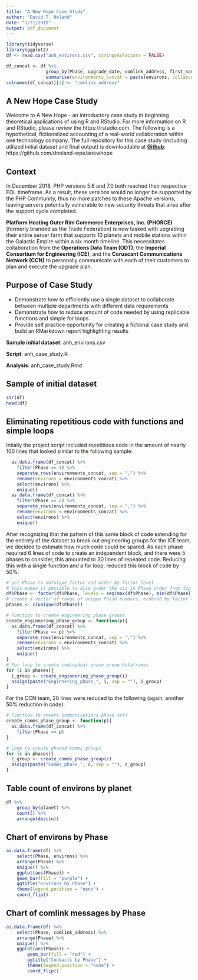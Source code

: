 ```yaml
---
title: "A New Hope Case Study"
author: "David T. Noland"
date: "1/21/2019"
output: pdf_document
---
```


```r
library(tidyverse)
library(ggplot2)
df <- read.csv("anh_environs.csv", stringsAsFactors = FALSE)

df_concat <- df %>%
               group_by(Phase, upgrade_date, comlink_address, first_name, account, plan, planet) %>%
               summarise(environments_concat = paste(environs, collapse = ","))
colnames(df_concat)[3] <- "comlink_address"
```

## A New Hope Case Study

Welcome to A New Hope - an introductory case study in beginning theoretical applications of using R and RStudio.  For
more information on R and RStudio, please review the https://rstudio.com. The following is a hypothetical, fictionalized
accounting of a real-world collaboration within one technology company.  The full repository for this case study (including utilized initial dataset and final output) is downloadable at **[Github](https://github.com/dnoland-wpe/anewhope)**: https://github.com/dnoland-wpe/anewhope

## Context
In December 2018, PHP versions 5.6 and 7.0 both reached their respective EOL timeframe. As a result, these versions would no longer be supported by the PHP Community, thus no more patches to these Apache versions, leaving servers potentially vulnerable to new security threats that arise after the support cycle completed.

**Platform Hosting Outer Rim Commerce Enterprises, Inc. (PHORCE)** (formerly branded as the Trade Federation) is now tasked with upgrading their entire server farm that supports 10 planets and mobile stations within the Galactic Empire within a six month timeline.  This necessitates collaboration from the **Operations Data Team (ODT)**, the **Imperial Consortium for Engineering (ICE)**, and the **Coruscant Communications Network (CCN)** to personally communicate with each of their customers to plan and execute the upgrade plan.

## Purpose of Case Study
- Demonstrate how to efficiently use a single dataset to collaborate between multiple departments with different data
requirements
- Demonstrate how to reduce amount of code needed by using replicable functions and simple for loops
- Provide self practice opportunity for creating a fictional case study and build an RMarkdown report highlighting results

**Sample initial dataset**: anh_environs.csv

**Script**: anh_case_study.R

**Analysis**: anh_case_study.Rmd
\newpage

## Sample of initial dataset

```r
str(df)
head(df)
```

## Eliminating repetitious code with functions and simple loops

Intially the project script included repetitious code in the amount of nearly 100 lines that looked similar to the following sample:

```r
  as.data.frame(df_concat) %>% 
    filter(Phase == 1) %>%
    separate_rows(environments_concat, sep = ",") %>%
    rename(environs = environments_concat) %>%
    select(environs) %>% 
    unique()
  as.data.frame(df_concat) %>% 
    filter(Phase == 2) %>%
    separate_rows(environments_concat, sep = ",") %>%
    rename(environs = environments_concat) %>%
    select(environs) %>% 
    unique()
```

After recognizing that the pattern of this same block of code extending for the entirety of the dataset to break out engineering groups for the ICE team, we decided to estimate how much code could be spared.  As each phase required 6 lines of code to create an independent block, and there were 5 phases to consider, this amounted to 30 lines of repeated code.  Reducing this with a single function and a for loop, reduced this block of code by 50%:

```r
# set Phase to datatype factor and order by factor level
# this makes it possible to also order the viz in Phase order from top to bottom
df$Phase <- factor(df$Phase, levels = seq(max(df$Phase), min(df$Phase), by = -1))
# create a vector of range of unique Phase numbers, ordered by factor level
phases <- c(unique(df$Phase)) 

# Function to create engineering phase groups
create_engineering_phase_group <- function(p){
  as.data.frame(df_concat) %>% 
    filter(Phase == p) %>%
    separate_rows(environments_concat, sep = ",") %>%
    rename(environs = environments_concat) %>%
    select(environs) %>% 
    unique()
}
# For loop to create individual phase group dataframes
for (i in phases){
  i_group <- create_engineering_phase_group(i)
  assign(paste("Enginnering_phase_", i, sep = ""), i_group)
}
```

For the CCN team, 20 lines were reduced to the following (again, another 50% reduction in code):

```r
# Function to create communications phase sets
create_comms_phase_group <- function(p){
  as.data.frame(df_concat) %>%
    filter(Phase == p)
}

# Loop to create phased comms groups
for (c in phases){
  c_group <- create_comms_phase_group(c)
  assign(paste("Comms_phase_", c, sep = ""), c_group)
}
```
\newpage

## Table count of environs by planet

```r
df %>%
    group_by(planet) %>%
    count() %>%
    arrange(desc(n))
```

## Chart of environs by Phase

```r
as.data.frame(df) %>%
    select(Phase, environs) %>%
    arrange(Phase) %>%
    unique() %>%
    ggplot(aes(Phase)) +
    geom_bar(fill = "purple") +
    ggtitle("Environs by Phase") +
    theme(legend.position = "none") +
    coord_flip()
```

## Chart of comlink messages by Phase

```r
as.data.frame(df) %>%
    select(Phase, comlink_address) %>%
    arrange(Phase) %>%
    unique() %>%
    ggplot(aes(Phase)) +
        geom_bar(fill = "red") +
        ggtitle("Contacts by Phase") +
        theme(legend.position = "none") +
        coord_flip()
```